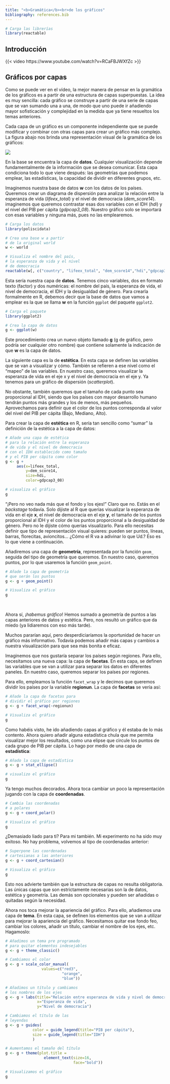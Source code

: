 ```yaml
---
title: "<b>Gramática</b><br>de los gráficos"
bibliography: references.bib
---
```


```r

# Carga las librerías
library(reactable)

```

## Introducción

{{< video https://www.youtube.com/watch?v=RCaFBJWXfZc >}}


## Gráficos por capas

Como se puede ver en el vídeo, la mejor manera de pensar en la gramática de los gráficos es a partir de una estructura de capas superpuestas. La idea es muy sencilla: cada gráfico se construye a partir de una serie de capas que se van sumando una a una, de modo que uno puede ir añadiendo mayor sofisticación y complejidad en la medida que ya tiene resueltos los temas anteriores.

Cada capa de un gráfico es un componente independiente que se puede modificar y combinar con otras capas para crear un gráfico más complejo. La figura abajo nos brinda una representación visual de la gramática de los gráficos:

![](figures/grammar.png)

En la base se encuentra la capa de **datos**. Cualquier visualización depende fundamentalmente de la información que se desea comunicar. Esta capa condiciona todo lo que viene después: las geometrías que podemos emplear, las estadísticas, la capacidad de dividir en diferentes grupos, etc.

Imaginemos nuestra base de datos **w** con los datos de los países. Queremos crear un diagrama de dispersión para analizar la relación entre la esperanza de vida (*lifeex_total*) y el nivel de democracia (*dem_score14*). imaginemos que queremos contrastar esas dos variables con el IDH (*hdi*) y el nivel del PIB per cápita (*gdpcap3_08*). Nuestro gráfico solo se importará con esas variables y ninguna más, pues no las emplearemos.

```r

# Carga los datos
library(poliscidata)

# Crea una base w a partir
# de la original world
w <- world

# Visualiza el nombre del país,
# la esperanza de vida y el nivel
# de democracia
reactable(w[, c("country", "lifeex_total", "dem_score14","hdi","gdpcap3_08")])


```

Esta sería nuestra capa de **datos**. Tenemos cinco variables, dos en formato texto (factor) y dos numéricas: el nombre del país, la esperanza de vida, el nivel de democracia, el IDH y la desigualdad de género. Para crearla formalmente en R, debemos decir que la base de datos que vamos a emplear es la que se llama **w** en la función `ggplot` del paquete `ggplot2`. 

```r

# Carga el paquete
library(ggplot2)

# Crea la capa de datos 
g <- ggplot(w)

```

Este procedimiento crea un nuevo objeto llamado **g** (g de gráfico, pero podría ser cualquier otro nombre) que contiene solamente la indicación de que **w** es la capa de datos.

La siguiente capa es la de **estética**. En esta capa se definen las variables que se van a visualizar y cómo. También se refieren a ese nivel como el "mapeo" de las variables. En nuestro caso, queremos visualizar la esperanza de vida en el eje x y el nivel de democracia en el eje y. Ya tenemos para un gráfico de dispersión (*scatterplot*).

No obstante, también queremos que el tamaño de cada punto sea proporcional al IDH, siendo que los países con mayor desarrollo humano tendrán puntos más grandes y los de menos, más pequeños. Aprovechamos para definir que el color de los puntos corresponda al valor del nivel del PIB per cápita (Bajo, Mediano, Alto). 

Para crear la capa de **estética** en R, sería tan sencillo como "sumar" la definición de la estética a la capa de datos:

```r

# Añade una capa de estética
# para la relación entre la esperanza
# de vida y el nivel de democracia
# con el IDH establecido como tamaño 
# y el PIB per cápita como color
g <- g + 
     aes(x=lifeex_total,
         y=dem_score14,
         size=hdi,
         color=gdpcap3_08)

# visualiza el gráfico
g

```

"¡Pero no veo nada más que el fondo y los ejes!" Claro que no. Estás en el *backstage* todavía. Solo dijiste al R que querías visualizar la esperanza de vida en el eje **x**, el nivel de democracia en el eje **y**, el tamaño de los puntos proporcional al IDH y el color de los puntos proporcional a la desigualdad de género. Pero no le dijiste cómo querías visualizarlo. Para ello necesitas definir que tipo de representación visual quieres: pueden ser puntos, líneas, barras, florecitas, avioncitos... ¿Cómo el R va a adivinar lo que Ud.? Eso es lo que viene a continuación.

Añadiremos una capa de **geometría**, representada por la función `geom_` seguida del tipo de geometría que queremos. En nuestro caso, queremos puntos, por lo que usaremos la función `geom_point`.

```r

# Añade la capa de geometría
# que serán los puntos
g <- g + geom_point()

# Visualiza el gráfico
g

```

<br>

Ahora sí, ¡*habemus gráfico*! Hemos sumado a geometría de puntos a las capas anteriores de datos y estética. Pero, nos resultó un gráfico que da miedo (ya lidiaremos con eso más tarde).

Muchos pararían aquí, pero desperdiciaríamos la oportunidad de hacer un gráfico más informativo. Todavía podemos añadir más capas y cambios a nuestra visualización para que sea más bonita e eficaz.

Imaginemos que nos gustaría separar los países según regiones. Para ello, necesitamos una nueva capa: la capa de **facetas**. En esta capa, se definen las variables que se van a utilizar para separar los datos en diferentes paneles. En nuestro caso, queremos separar los países por regiones. 

Para ello, empleamos la función `facet_wrap` y le decimos que queremos dividir los países por la variable **regionun**. La capa de **facetas** se vería así:

```r

# Añade la capa de facetas para
# dividir el gráfico por regiones
g <- g + facet_wrap(~regionun)

# Visualiza el gráfico
g

```

Como habéis visto, he ido añadiendo capas al gráfico y él estaba de lo más contento. Ahora quiero añadir alguna estadística chula que me permita visualizar mejor los resultados, como una elipse que circule los puntos de cada grupo de PIB per cápita. Lo hago por medio de una capa de **estadística**:

```r

# Añado la capa de estadística
g <- g + stat_ellipse()

# visualizo el gráfico
g
```

Ya tengo muchos decorados. Ahora toca cambiar un poco la representación jugando con la capa de **coordenadas**.

```r

# Cambia las coordenadas
# a polares
g <- g + coord_polar()

# Visualiza el gráfico
g

```

¿Demasiado liado para ti? Para mi también. Mi experimento no ha sido muy exitoso. No hay problema, volvemos al tipo de coordenadas anterior:

```r

# Superpone las coordenadas 
# cartesianas a las anteriores
g <- g + coord_cartesian()

# Visualiza el gráfico
g

```

Esto nos advierte también que la estructura de capas no resulta obligatoria. Las únicas capas que son estrictamente necesarias son la de datos, estética y geometría. Las demás son opcionales y pueden ser añadidas o quitadas según la necesidad.

Ahora nos toca mejorar la apariencia del gráfico. Para ello, añadiemos una capa de **tema**. En esta capa, se definen los elementos que se van a utilizar para mejorar la apariencia del gráfico. Necesitamos quitar ese fondo feo, cambiar los colores, añadir un título, cambiar el nombre de los ejes, etc. Hagamoslo:

```r

# Añadimos un tema pre programado
# para quitar elementos indesejables
g <- g + theme_classic()

# Cambiamos el color
g <- g + scale_color_manual(
                values=c("red3",
                         "orange",
                         "blue"))

# Añadimos un título y cambiamos
# los nombres de los ejes
g <- g + labs(title="Relación entre esperanza de vida y nivel de democracia",
              x="Esperanza de vida",
              y="Nivel de democracia")

# Cambiamos el título de las
# leyendas
g <- g + guides(
            color = guide_legend(title="PIB per cápita"),
            size = guide_legend(title="IDH")
            )

# Aumentamos el tamaño del título
g <- g + theme(plot.title = 
                 element_text(size=16, 
                              face="bold")) 

# Visualizamos el gráfico
g

```



